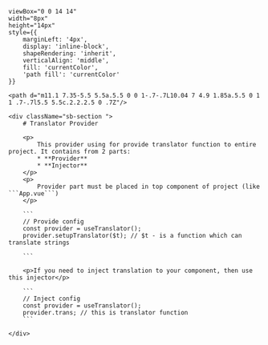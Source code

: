
    viewBox="0 0 14 14"
    width="8px"
    height="14px"
    style={{
        marginLeft: '4px',
        display: 'inline-block',
        shapeRendering: 'inherit',
        verticalAlign: 'middle',
        fill: 'currentColor',
        'path fill': 'currentColor'
    }}
>
    <path d="m11.1 7.35-5.5 5.5a.5.5 0 0 1-.7-.7L10.04 7 4.9 1.85a.5.5 0 1 1 .7-.7l5.5 5.5c.2.2.2.5 0 .7Z"/>
</svg>

<Meta title="Providers/Translation"/>

<div className="sb-container">

    <div className="sb-section ">
        # Translator Provider

        <p>
            This provider using for provide translator function to entire project. It contains from 2 parts:
            * **Provider**
            * **Injector**
        </p>
        <p>
            Provider part must be placed in top component of project (like ```App.vue```)
        </p>

        ```
        // Provide config
        const provider = useTranslator();
        provider.setupTranslator($t); // $t - is a function which can translate strings

        ```

        <p>If you need to inject translation to your component, then use this injector</p>

        ```
        // Inject config
        const provider = useTranslator();
        provider.trans; // this is translator function
        ```

    </div>
</div>
